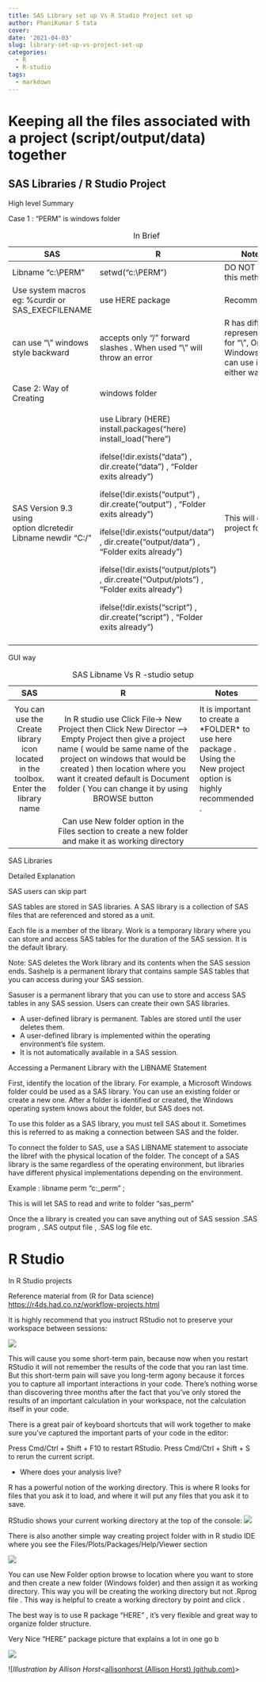 ```yaml
---
title: SAS Library set up Vs R Studio Project set up 
author: PhaniKumar S tata
cover:  
date: '2021-04-03'
slug: library-set-up-vs-project-set-up
categories:
  - R
  - R-studio
tags:
  - markdown
---
```


# Keeping all the files associated with a project (script/output/data) together

## SAS Libraries / R Studio Project

High level Summary

Case 1 : "PERM" is windows folder

+---------------------------------------------------+-------------------------------------------------------------------------------------------+-------------------------------------------------------------------------------+
| SAS                                               | R                                                                                         | Notes                                                                         |
+===================================================+===========================================================================================+===============================================================================+
| Libname "c:\\PERM"                                | setwd("c:\\PERM")                                                                         | DO NOT USE this method                                                        |
+---------------------------------------------------+-------------------------------------------------------------------------------------------+-------------------------------------------------------------------------------+
| Use system macros eg: %curdir or SAS_EXECFILENAME | use HERE package                                                                          | Recommended                                                                   |
+---------------------------------------------------+-------------------------------------------------------------------------------------------+-------------------------------------------------------------------------------+
| can use "\\" windows style backward               | accepts only "/" forward slashes . When used "\\" will throw an error                     | R has different representation for "\\", On Windows you can use it either way |
+---------------------------------------------------+-------------------------------------------------------------------------------------------+-------------------------------------------------------------------------------+
|                                                   |                                                                                           |                                                                               |
+---------------------------------------------------+-------------------------------------------------------------------------------------------+-------------------------------------------------------------------------------+
| Case 2: Way of Creating                           | windows folder                                                                            |                                                                               |
+---------------------------------------------------+-------------------------------------------------------------------------------------------+-------------------------------------------------------------------------------+
| SAS Version 9.3 using\                            | use Library (HERE) install.packages("here) install_load("here")                           | This will create project folders                                              |
| option dlcretedir\                                |                                                                                           |                                                                               |
| Libname newdir "C:/"                              | ifelse(!dir.exists("data") , dir.create("data") , "Folder exits already")                 |                                                                               |
|                                                   |                                                                                           |                                                                               |
|                                                   | ifelse(!dir.exists("output") , dir.create("output") , "Folder exits already")             |                                                                               |
|                                                   |                                                                                           |                                                                               |
|                                                   | ifelse(!dir.exists("output/data") , dir.create("output/data") , "Folder exits already")   |                                                                               |
|                                                   |                                                                                           |                                                                               |
|                                                   | ifelse(!dir.exists("output/plots") , dir.create("Output/plots") , "Folder exits already") |                                                                               |
|                                                   |                                                                                           |                                                                               |
|                                                   | ifelse(!dir.exists("script") , dir.create("script") , "Folder exits already")             |                                                                               |
+---------------------------------------------------+-------------------------------------------------------------------------------------------+-------------------------------------------------------------------------------+
|                                                   |                                                                                           |                                                                               |
+---------------------------------------------------+-------------------------------------------------------------------------------------------+-------------------------------------------------------------------------------+

: In Brief

GUI way

+------------------------------------------------------------------------------------+----------------------------------------------------------------------------------------------------------------------------------------------------------------------------------------------------------------------------------------------------------------------------------------------------+-------------------------------------------------------------------------------------------------------------------+
| SAS                                                                                | R                                                                                                                                                                                                                                                                                                  | Notes                                                                                                             |
+:==================================================================================:+:==================================================================================================================================================================================================================================================================================================:+===================================================================================================================+
|                                                                                    |                                                                                                                                                                                                                                                                                                    |                                                                                                                   |
+------------------------------------------------------------------------------------+----------------------------------------------------------------------------------------------------------------------------------------------------------------------------------------------------------------------------------------------------------------------------------------------------+-------------------------------------------------------------------------------------------------------------------+
| You can use the Create library icon located in the toolbox. Enter the library name | In R studio use Click File-\> New Project then Click New Director --\> Empty Project then give a project name ( would be same name of the project on windows that would be created ) then location where you want it created default is Document folder ( You can change it by using BROWSE button | It is important to create a \*FOLDER\* to use here package . Using the New project option is highly recommended . |
+------------------------------------------------------------------------------------+----------------------------------------------------------------------------------------------------------------------------------------------------------------------------------------------------------------------------------------------------------------------------------------------------+-------------------------------------------------------------------------------------------------------------------+
|                                                                                    | Can use New folder option in the Files section to create a new folder and make it as working directory                                                                                                                                                                                             |                                                                                                                   |
+------------------------------------------------------------------------------------+----------------------------------------------------------------------------------------------------------------------------------------------------------------------------------------------------------------------------------------------------------------------------------------------------+-------------------------------------------------------------------------------------------------------------------+

: SAS Libname Vs R -studio setup

SAS Libraries

Detailed Explanation

SAS users can skip part

SAS tables are stored in SAS libraries. A SAS library is a collection of SAS files that are referenced and stored as a unit.

Each file is a member of the library. Work is a temporary library where you can store and access SAS tables for the duration of the SAS session. It is the default library.

Note: SAS deletes the Work library and its contents when the SAS session ends. Sashelp is a permanent library that contains sample SAS tables that you can access during your SAS session.

Sasuser is a permanent library that you can use to store and access SAS tables in any SAS session. Users can create their own SAS libraries.

-   A user-defined library is permanent. Tables are stored until the user deletes them.
-   A user-defined library is implemented within the operating environment's file system.
-   It is not automatically available in a SAS session.

Accessing a Permanent Library with the LIBNAME Statement

First, identify the location of the library. For example, a Microsoft Windows folder could be used as a SAS library. You can use an existing folder or create a new one. After a folder is identified or created, the Windows operating system knows about the folder, but SAS does not.

To use this folder as a SAS library, you must tell SAS about it. Sometimes this is referred to as making a connection between SAS and the folder.

To connect the folder to SAS, use a SAS LIBNAME statement to associate the libref with the physical location of the folder. The concept of a SAS library is the same regardless of the operating environment, but libraries have different physical implementations depending on the environment.

Example : libname perm "c:\sas\_perm" ;

This is will let SAS to read and write to folder "sas_perm"

Once the a library is created you can save anything out of SAS session .SAS program , .SAS output file , .SAS log file etc.

# R Studio

In R Studio projects

Reference material from (R for Data science) <https://r4ds.had.co.nz/workflow-projects.html>

It is highly recommend that you instruct RStudio not to preserve your workspace between sessions:

![](images/rstudio-workspace.jpg)

This will cause you some short-term pain, because now when you restart RStudio it will not remember the results of the code that you ran last time. But this short-term pain will save you long-term agony because it forces you to capture all important interactions in your code. There's nothing worse than discovering three months after the fact that you've only stored the results of an important calculation in your workspace, not the calculation itself in your code.

There is a great pair of keyboard shortcuts that will work together to make sure you've captured the important parts of your code in the editor:

Press Cmd/Ctrl + Shift + F10 to restart RStudio. Press Cmd/Ctrl + Shift + S to rerun the current script.

-   Where does your analysis live?

R has a powerful notion of the working directory. This is where R looks for files that you ask it to load, and where it will put any files that you ask it to save.

RStudio shows your current working directory at the top of the console: ![](images/rstudio-wd.png)

There is also another simple way creating project folder with in R studio IDE where you see the Files/Plots/Packages/Help/Viewer section

![](images/pROJECT_SET_up.JPG)

You can use New Folder option browse to location where you want to store and then create a new folder (Windows folder) and then assign it as working directory. This way you will be creating the working directory but not .Rprog file . This way is helpful to create a working directory by point and click .

The best way is to use R package "HERE" , it's very flexible and great way to organize folder structure.

Very Nice "HERE" package picture that explains a lot in one go b

![](images/here.png)

![*Illustration by Allison Horst*\<[allisonhorst (Allison Horst) (github.com)](https://github.com/allisonhorst)\>
